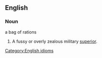 ==English==
{{rfc|needs proper formatting, and needs to lose the article}}
===Noun===
a bag of rations

# A fussy or overly zealous military [[superior]].

[[Category:English idioms]]